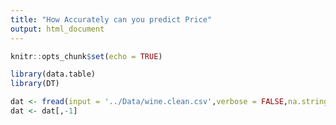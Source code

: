 ```yaml
---
title: "How Accurately can you predict Price"
output: html_document
---
```


```r
knitr::opts_chunk$set(echo = TRUE)
```

```r
library(data.table)
library(DT)
```

```r
dat <- fread(input = '../Data/wine.clean.csv',verbose = FALSE,na.strings=c(""))
dat <- dat[,-1]

```
